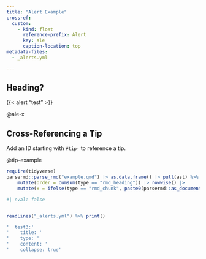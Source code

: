 ```yaml
---
title: "Alert Example"
crossref:
  custom:
    - kind: float
      reference-prefix: Alert
      key: ale
      caption-location: top
metadata-files: 
  - _alerts.yml

---
```


## Heading?



:::{#ale-x}
{{< alert "test" >}}
:::



@ale-x


::: {#tip-example .callout-tip collapse="true"}
## Cross-Referencing a Tip

Add an ID starting with `#tip-` to reference a tip.
:::


@tip-example
```r
require(tidyverse)
parsermd::parse_rmd("example.qmd") |> as.data.frame() |> pull(ast) %>% parsermd::as_document() %>% print()
    mutate(order = cumsum(type == "rmd_heading")) |> rowwise() |> 
    mutate(x = ifelse(type == "rmd_chunk", paste0(parsermd::as_document(ast), collapse = ""), "")) 
```


```r
#| eval: false


readLines("_alerts.yml") %>% print()

'  test3:'
'    title: '
'    type: '
'    content: '
'    collapse: true'
```

